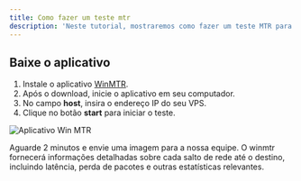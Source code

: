 ```yaml
---
title: Como fazer um teste mtr
description: 'Neste tutorial, mostraremos como fazer um teste MTR para analisar problemas de conexão.'
---
```


## Baixe o aplicativo

1. Instale o aplicativo [WinMTR](https://app.wyzehost.com.br/WinMTR.exe).
2. Após o download, inicie o aplicativo em seu computador.
3. No campo **host**, insira o endereço IP do seu VPS.
4. Clique no botão **start**  para iniciar o teste.

<img
  className="block"
  src="/images/win-mtr.png"
  alt="Aplicativo Win MTR"
/>

<Warning>
Aguarde 2 minutos e envie uma imagem para a nossa equipe. O winmtr fornecerá informações detalhadas sobre cada salto de rede até o destino, incluindo latência, perda de pacotes e outras estatísticas relevantes.
</Warning>